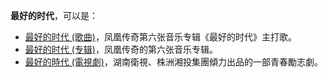 '''最好的时代'''，可以是：

* [[最好的时代_(歌曲)|最好的时代 (歌曲)]]，凤凰传奇第六张音乐专辑《最好的时代》主打歌。
* [[最好的时代_(专辑)|最好的时代 (专辑)]]，凤凰传奇的第六张音乐专辑。
* [[最好的時代_(電視劇)|最好的時代 (電視劇)]]，湖南衛視、株洲湘投集團傾力出品的一部青春勵志劇。

{{disambig|Cat=五字作品消歧义}}